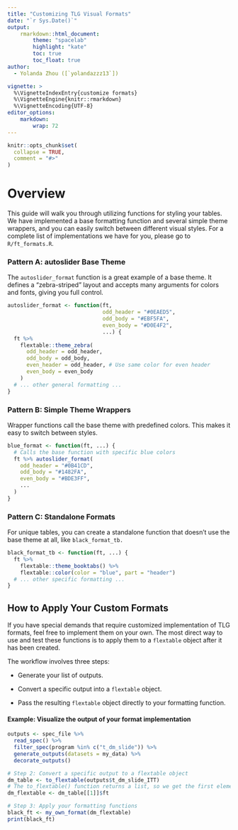 ```yaml
---
title: "Customizing TLG Visual Formats"
date: "`r Sys.Date()`"
output:
    rmarkdown::html_document:
        theme: "spacelab"
        highlight: "kate"
        toc: true
        toc_float: true
author: 
  - Yolanda Zhou ([`yolandazzz13`])

vignette: >
  %\VignetteIndexEntry{customize formats}
  %\VignetteEngine{knitr::rmarkdown}
  %\VignetteEncoding{UTF-8}
editor_options:
    markdown:
        wrap: 72
---
```



```r
knitr::opts_chunk$set(
  collapse = TRUE,
  comment = "#>"
)
```

# Overview

This guide will walk you through utilizing functions for styling your tables. We have implemented a base formatting function and several simple theme wrappers, and you can easily switch between different visual styles. For a complete list of implementations we have for you, please go to `R/ft_formats.R`.

### Pattern A: autoslider Base Theme
  The `autoslider_format` function is a great example of a base theme. It defines a "zebra-striped" layout and accepts many arguments for colors and fonts, giving you full control.
  

```r
autoslider_format <- function(ft,
                              odd_header = "#0EAED5",
                              odd_body = "#EBF5FA",
                              even_body = "#D0E4F2",
                              ...) {
  ft %>%
    flextable::theme_zebra(
      odd_header = odd_header,
      odd_body = odd_body,
      even_header = odd_header, # Use same color for even header
      even_body = even_body
    )
  # ... other general formatting ...
}
```
  
### Pattern B: Simple Theme Wrappers
Wrapper functions call the base theme with predefined colors. This makes it easy to switch between styles.

```r
blue_format <- function(ft, ...) {
  # Calls the base function with specific blue colors
  ft %>% autoslider_format(
    odd_header = "#0B41CD",
    odd_body = "#1482FA",
    even_body = "#BDE3FF",
    ...
  )
}
```
### Pattern C: Standalone Formats
For unique tables, you can create a standalone function that doesn't use the base theme at all, like `black_format_tb.`

```r
black_format_tb <- function(ft, ...) {
  ft %>%
    flextable::theme_booktabs() %>%
    flextable::color(color = "blue", part = "header")
  # ... other specific formatting ...
}
```

##  How to Apply Your Custom Formats
If you have special demands that require customized implementation of TLG formats, feel free to implement them on your own. 
The most direct way to use and test these functions is to apply them to a `flextable` object after it has been created.

The workflow involves three steps:

- Generate your list of outputs.

- Convert a specific output into a `flextable` object.

- Pass the resulting `flextable` object directly to your formatting function.

#### Example: Visualize the output of your format implementation

```r
outputs <- spec_file %>%
  read_spec() %>%
  filter_spec(program %in% c("t_dm_slide")) %>%
  generate_outputs(datasets = my_data) %>%
  decorate_outputs()

# Step 2: Convert a specific output to a flextable object
dm_table <- to_flextable(outputs$t_dm_slide_ITT)
# The to_flextable() function returns a list, so we get the first element
dm_flextable <- dm_table[[1]]$ft

# Step 3: Apply your formatting functions
black_ft <- my_own_format(dm_flextable)
print(black_ft)
```
